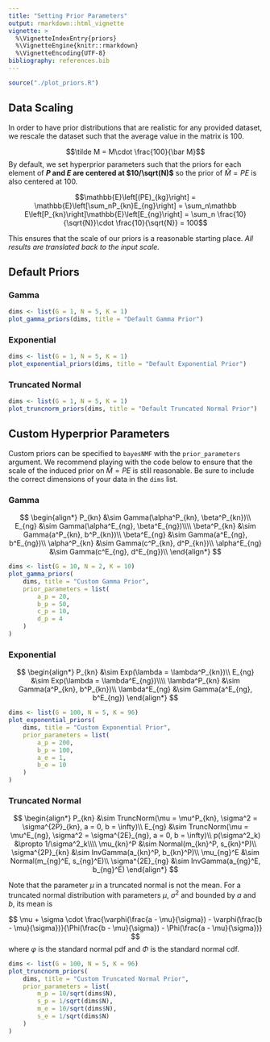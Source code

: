 ```yaml
---
title: "Setting Prior Parameters"
output: rmarkdown::html_vignette
vignette: >
  %\VignetteIndexEntry{priors}
  %\VignetteEngine{knitr::rmarkdown}
  %\VignetteEncoding{UTF-8}
bibliography: references.bib
---
```


```r
source("./plot_priors.R")
```


## Data Scaling

In order to have prior distributions that are realistic for any provided dataset, we rescale the dataset such that the average value in the matrix is 100.

$$\tilde M = M\cdot \frac{100}{\bar M}$$
By default, we set hyperprior parameters such that the priors for each element of **$P$ and $E$ are centered at $10/\sqrt(N)$** so the prior of $\hat M = PE$ is also centered at 100. 

$$\mathbb{E}\left[(PE)_{kg}\right] = \mathbb{E}\left[\sum_nP_{kn}E_{ng}\right] = \sum_n\mathbb E\left[P_{kn}\right]\mathbb{E}\left[E_{ng}\right] = \sum_n \frac{10}{\sqrt{N}}\cdot \frac{10}{\sqrt{N}} = 100$$

This ensures that the scale of our priors is a reasonable starting place. *All results are translated back to the input scale.*

## Default Priors

### Gamma

```r
dims <- list(G = 1, N = 5, K = 1)
plot_gamma_priors(dims, title = "Default Gamma Prior")
```

### Exponential

```r
dims <- list(G = 1, N = 5, K = 1)
plot_exponential_priors(dims, title = "Default Exponential Prior")
```

### Truncated Normal

```r
dims <- list(G = 1, N = 5, K = 1)
plot_truncnorm_priors(dims, title = "Default Truncated Normal Prior")
```

## Custom Hyperprior Parameters

Custom priors can be specified to `bayesNMF` with the `prior_parameters` argument. We recommend playing with the code below to ensure that the scale of the induced prior on $\hat M = PE$ is still reasonable. Be sure to include the correct dimensions of your data in the `dims` list.

### Gamma

$$
\begin{align*}
    P_{kn} &\sim Gamma(\alpha^P_{kn}, \beta^P_{kn})\\
    E_{ng} &\sim Gamma(\alpha^E_{ng}, \beta^E_{ng})\\\\
    \beta^P_{kn} &\sim Gamma(a^P_{kn}, b^P_{kn})\\
    \beta^E_{ng} &\sim Gamma(a^E_{ng}, b^E_{ng})\\
    \alpha^P_{kn} &\sim Gamma(c^P_{kn}, d^P_{kn})\\
    \alpha^E_{ng} &\sim Gamma(c^E_{ng}, d^E_{ng})\\
\end{align*}
$$

```r
dims <- list(G = 10, N = 2, K = 10)
plot_gamma_priors(
    dims, title = "Custom Gamma Prior",
    prior_parameters = list(
        a_p = 20,
        b_p = 50,
        c_p = 10,
        d_p = 4
    )
)
```

### Exponential

$$
\begin{align*}
    P_{kn} &\sim Exp(\lambda = \lambda^P_{kn})\\
    E_{ng} &\sim Exp(\lambda = \lambda^E_{ng})\\\\
    \lambda^P_{kn} &\sim Gamma(a^P_{kn}, b^P_{kn})\\
    \lambda^E_{ng} &\sim Gamma(a^E_{ng}, b^E_{ng})
\end{align*}
$$
```r
dims <- list(G = 100, N = 5, K = 96)
plot_exponential_priors(
    dims, title = "Custom Exponential Prior",
    prior_parameters = list(
        a_p = 200,
        b_p = 100,
        a_e = 1,
        b_e = 10
    )
)
```


### Truncated Normal

$$
\begin{align*}
    P_{kn} &\sim TruncNorm(\mu = \mu^P_{kn}, \sigma^2 = \sigma^{2P}_{kn}, a = 0, b = \infty)\\
    E_{ng} &\sim TruncNorm(\mu = \mu^E_{ng}, \sigma^2 = \sigma^{2E}_{ng}, a = 0, b = \infty)\\
    p(\sigma^2_k) &\propto 1/\sigma^2_k\\\\
    \mu_{kn}^P &\sim Normal(m_{kn}^P, s_{kn}^P)\\
    \sigma^{2P}_{kn} &\sim InvGamma(a_{kn}^P, b_{kn}^P)\\
    \mu_{ng}^E &\sim Normal(m_{ng}^E, s_{ng}^E)\\
    \sigma^{2E}_{ng} &\sim InvGamma(a_{ng}^E, b_{ng}^E)
\end{align*}
$$

Note that the parameter $\mu$ in a truncated normal is not the mean. For a truncated normal distribution with parameters $\mu$, $\sigma^2$ and bounded by $a$ and $b$, its mean is

$$
\mu + \sigma \cdot \frac{\varphi(\frac{a - \mu}{\sigma}) - \varphi(\frac{b - \mu}{\sigma})}{\Phi(\frac{b - \mu}{\sigma}) - \Phi(\frac{a - \mu}{\sigma})}
$$
where $\varphi$ is the standard normal pdf and $\Phi$ is the standard normal cdf.


```r
dims <- list(G = 100, N = 5, K = 96)
plot_truncnorm_priors(
    dims, title = "Custom Truncated Normal Prior",
    prior_parameters = list(
        m_p = 10/sqrt(dims$N),
        s_p = 1/sqrt(dims$N),
        m_e = 10/sqrt(dims$N),
        s_e = 1/sqrt(dims$N)
    )
)
```

